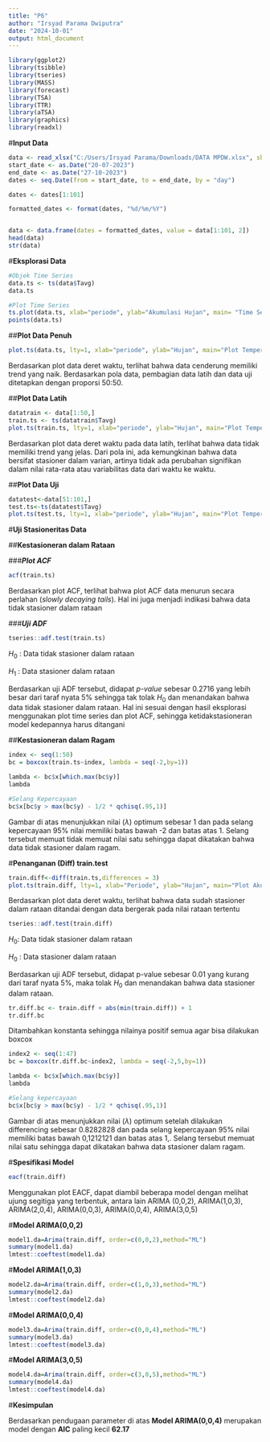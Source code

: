 ---
title: "P6"
author: "Irsyad Parama Dwiputra"
date: "2024-10-01"
output: html_document
---

```{r}
library(ggplot2)
library(tsibble)
library(tseries)
library(MASS)
library(forecast)
library(TSA)
library(TTR)
library(aTSA)
library(graphics)
library(readxl)
```

\#**Input Data**

```{r}
data <- read_xlsx("C:/Users/Irsyad Parama/Downloads/DATA MPDW.xlsx", sheet = "201-300")
start_date <- as.Date("20-07-2023")
end_date <- as.Date("27-10-2023")
dates <- seq.Date(from = start_date, to = end_date, by = "day")

dates <- dates[1:101]

formatted_dates <- format(dates, "%d/%m/%Y")


data <- data.frame(dates = formatted_dates, value = data[1:101, 2])
head(data)
str(data)
```

\#**Eksplorasi Data**

```{r}
#Objek Time Series
data.ts <- ts(data$Tavg)
data.ts

#Plot Time Series
ts.plot(data.ts, xlab="periode", ylab="Akumulasi Hujan", main= "Time Series Plot Temperatur Average")
points(data.ts)
```

\##**Plot Data Penuh**

```{r}
plot.ts(data.ts, lty=1, xlab="periode", ylab="Hujan", main="Plot Temperatur Average")
```

Berdasarkan plot data deret waktu, terlihat bahwa data cenderung memiliki trend yang naik. Berdasarkan pola data, pembagian data latih dan data uji ditetapkan dengan proporsi 50:50.

\##**Plot Data Latih**

```{r}
datatrain <- data[1:50,]
train.ts <- ts(datatrain$Tavg)
plot.ts(train.ts, lty=1, xlab="periode", ylab="Hujan", main="Plot Temperatur Average")
```

Berdasarkan plot data deret waktu pada data latih, terlihat bahwa data tidak memiliki trend yang jelas. Dari pola ini, ada kemungkinan bahwa data bersifat stasioner dalam varian, artinya tidak ada perubahan signifikan dalam nilai rata-rata atau variabilitas data dari waktu ke waktu.

\##**Plot Data Uji**

```{r}
datatest<-data[51:101,]
test.ts<-ts(datatest$Tavg)
plot.ts(test.ts, lty=1, xlab="periode", ylab="Hujan", main="Plot Temperatur Average")
```

\#**Uji Stasioneritas Data**

\##**Kestasioneran dalam Rataan**

\###***Plot ACF***

```{r}
acf(train.ts)
```

Berdasarkan plot ACF, terlihat bahwa plot ACF data menurun secara perlahan (*slowly decaying tails*). Hal ini juga menjadi indikasi bahwa data tidak stasioner dalam rataan

\###***Uji ADF***

```{r}
tseries::adf.test(train.ts)
```

$H_0$ : Data tidak stasioner dalam rataan

$H_1$ : Data stasioner dalam rataan

Berdasarkan uji ADF tersebut, didapat *p-value* sebesar 0.2716 yang lebih besar dari taraf nyata 5% sehingga tak tolak $H_0$ dan menandakan bahwa data tidak stasioner dalam rataan. Hal ini sesuai dengan hasil eksplorasi menggunakan plot time series dan plot ACF, sehingga ketidakstasioneran model kedepannya harus ditangani

\##**Kestasioneran dalam Ragam**

```{r}
index <- seq(1:50)
bc = boxcox(train.ts~index, lambda = seq(-2,by=1))

lambda <- bc$x[which.max(bc$y)]
lambda

#Selang Kepercayaan
bc$x[bc$y > max(bc$y) - 1/2 * qchisq(.95,1)]
```

Gambar di atas menunjukkan nilai ($\lambda$) optimum sebesar 1 dan pada selang kepercayaan 95% nilai memiliki batas bawah -2 dan batas atas 1. Selang tersebut memuat tidak memuat nilai satu sehingga dapat dikatakan bahwa data tidak stasioner dalam ragam.

\#**Penanganan (Diff) train.test**

```{r}
train.diff<-diff(train.ts,differences = 3) 
plot.ts(train.diff, lty=1, xlab="Periode", ylab="Hujan", main="Plot Akumulasi Hujan")
```

Berdasarkan plot data deret waktu, terlihat bahwa data sudah stasioner dalam rataan ditandai dengan data bergerak pada nilai rataan tertentu

```{r}
tseries::adf.test(train.diff)
```

$H_0$: Data tidak stasioner dalam rataan

$H_0$ : Data stasioner dalam rataan

Berdasarkan uji ADF tersebut, didapat p-value sebesar 0.01 yang kurang dari taraf nyata 5%, maka tolak $H_0$ dan menandakan bahwa data stasioner dalam rataan.

```{r}
tr.diff.bc <- train.diff + abs(min(train.diff)) + 1
tr.diff.bc
```

Ditambahkan konstanta sehingga nilainya positif semua agar bisa dilakukan boxcox

```{r}
index2 <- seq(1:47)
bc = boxcox(tr.diff.bc~index2, lambda = seq(-2,5,by=1))

lambda <- bc$x[which.max(bc$y)]
lambda

#Selang kepercayaan
bc$x[bc$y > max(bc$y) - 1/2 * qchisq(.95,1)]
```

Gambar di atas menunjukkan nilai ($\lambda$) optimum setelah dilakukan differencing sebesar 0.8282828 dan pada selang kepercayaan 95% nilai memiliki batas bawah 0,1212121 dan batas atas 1,. Selang tersebut memuat nilai satu sehingga dapat dikatakan bahwa data stasioner dalam ragam.

\#**Spesifikasi Model**

```{r}
eacf(train.diff) 
```

Menggunakan plot EACF, dapat diambil beberapa model dengan melihat ujung segitiga yang terbentuk, antara lain ARIMA (0,0,2), ARIMA(1,0,3), ARIMA(2,0,4), ARIMA(0,0,3), ARIMA(0,0,4), ARIMA(3,0,5)

\#**Model ARIMA(0,0,2)**

```{r}
model1.da=Arima(train.diff, order=c(0,0,2),method="ML")
summary(model1.da) 
lmtest::coeftest(model1.da) 
```

\#**Model ARIMA(1,0,3)**

```{r}
model2.da=Arima(train.diff, order=c(1,0,3),method="ML")
summary(model2.da) 
lmtest::coeftest(model2.da) 
```

\#**Model ARIMA(0,0,4)**

```{r}
model3.da=Arima(train.diff, order=c(0,0,4),method="ML")
summary(model3.da) 
lmtest::coeftest(model3.da)
```

\#**Model ARIMA(3,0,5)**

```{r}
model4.da=Arima(train.diff, order=c(3,0,5),method="ML")
summary(model4.da) 
lmtest::coeftest(model4.da) 
```

\#**Kesimpulan**

Berdasarkan pendugaan parameter di atas **Model ARIMA(0,0,4)** merupakan model dengan **AIC** paling kecil **62.17**
